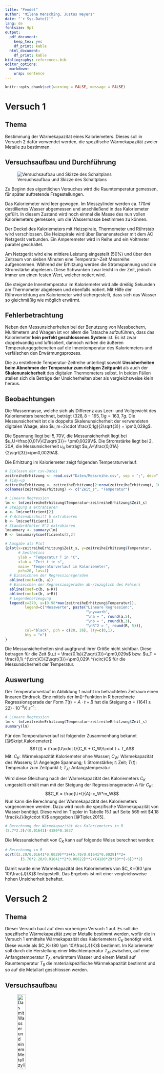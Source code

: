 ```yaml
---
title: "Pendel"
author: "Milena Mensching, Justus Weyers"
date: "`r Sys.Date()`"
lang: de
fontsize: 9pt
output:
  pdf_document: 
    keep_tex: yes
    df_print: kable
  html_document:
    df_print: kable
bibliography: references.bib
editor_options: 
  markdown: 
    wrap: sentence
---
```


```r
knitr::opts_chunk$set(warning = FALSE, message = FALSE) 
```

# Versuch 1

## Thema

Bestimmung der Wärmekapazität eines Kaloriemeters.
Dieses soll in Versuch 2 dafür verwendet werden, die spezifische Wärmekapazität zweier Metalle zu bestimmen.

## Versuchsaufbau und Durchführung

![Versuchsaufbau und Skizze des Schaltplans](%22Bilder/Versuchsaufbau.png%22)

Zu Beginn des eigentlichen Versuches wird die Raumtemperatur gemessen, für später auftretende Fragestellungen.

Das Kaloriemeter wird leer gewogen.
Im Messzylinder werden ca. $170ml$ destilliertes Wasser abgemessen und anschließend in das Kaloriemeter gefüllt.
In diesem Zustand wird noch einmal die Masse des nun vollen Kaloriemeters gemessen, um die Wassermasse bestimmen zu können.

Der Deckel des Kaloriemeters mit Heizspirale, Thermometer und Rührstab wird verschlossen.
Die Heizspirale wird über Bananenstecker mit dem AC Netzgerät verbunden.
Ein Amperemeter wird in Reihe und ein Voltmeter parallel geschaltet.

Am Netzgerät wird eine mittlere Leistung eingestellt (50%) und über den Zeitraum von sieben Minuten eine Temperatur-Zeit Messreihe aufgenommen.
Während der Erhitzung werden die Stromspannung und die Stromstärke abgelesen.
Diese Schwanken zwar leicht in der Zeit, jedoch immer um einen festen Wert, welcher notiert wird.

Die steigende Innentemperatur im Kaloriemeter wird alle dreißig Sekunden am Thermometer abgelesen und ebenfalls notiert.
Mit Hilfe der Rührvorrichtung am Kaloriemeter wird sichergestellt, dass sich das Wasser so gleichmäßig wie möglich erwärmt.

## Fehlerbetrachtung
Neben den Messunsicherheiten bei der Benutzung von Messbechern, Multimetern und Waagen ist vor allem die Tatsache aufzuführen, dass das Kaloriemeter **kein perfekt geschlossenes System** ist. 
Es ist zwar doppelwandig und luftisoliert, dannoch wirken die äußeren Temperaturgegebeneiten auf die Innentemperatur des Kaloriemeters und verfälschen den Erwärmungsprozess.

Die zu erstellende Temperatur-Zeitreihe unterliegt sowohl **Unsicherheiten beim Abnehmen der Temperatur zum richigen Zeitpunkt** als auch der **Skalenunsicherheit** des digitalen Thermometers selbst. 
In beiden Fällen stellen sich die Beträge der Unsicherheiten aber als vergleichsweise klein heraus.

## Beobachtungen

Die Wassermasse, welche sich als Differenz aus Leer- und Vollgewicht des Kaloriemeters berechnet, beträgt $(328,8-165,1)g=163,7g$.
Die Messunsicherheit ist die doppelte Skalenunsicherheit der verwendeten digitalen Waage, also $u_m=2\cdot \frac{0,1g}{2\sqrt{3}} = \pm0,029g$.

Die Spannung liegt bei $5,70V$, die Messunsicherheit liegt bei $u_U=\frac{0,01V}{2\sqrt{3}}= \pm0,0029V$.
Die Stromstärke liegt bei $2,20A$, die Messunsicherheit $u_A$ beträgt $u_A=\frac{0,01A}{2\sqrt{3}}=\pm0,0029A$.

Die Erhitzung im Kaloriemeter zeigt folgenden Temperaturverlauf:

```r
# Einlesen der csv-Datei
zeitreiheErhitzung <- read.csv("Daten/Messreihe.csv", sep = ";", dec=",")
# Tidy-up
zeitreiheErhitzung <- zeitreiheErhitzung[2:nrow(zeitreiheErhitzung), 10:11]
colnames(zeitreiheErhitzung) <- c("Zeit_s", "Temperatur")

# Lineare Regression
lm <- lm(zeitreiheErhitzung$Temperatur~zeitreiheErhitzung$Zeit_s)
# Steigung a extrahieren
a <- lm$coefficient[2]
# Y-Achsenabschnitt b extrahieren
b <- lm$coefficient[1]
# Standardfehler R^2 extrahieren
lmsummary <- summary(lm)
R <- lmsummary$coefficients[2,2]

# Ausgabe als Plot
{plot(x=zeitreiheErhitzung$Zeit_s, y=zeitreiheErhitzung$Temperatur,
      # Aesthetics
      ylab = "Temperatur T in °C",
      xlab = "Zeit t in s",
      main= "Temperaturverlauf im Kaloriemeter",
      pch=20, las=1)
  # Einzeichnen der Regressionsgeraden
  abline(coef=c(b, a))
  # Einzeichen der Regressiosgeraden ab-/zuzüglich des Fehlers
  abline(coef=c(b, a-R))
  abline(coef=c(b, a+R))
  # Legendenerzeugung
  legend(x=270, y=(0.98*max(zeitreiheErhitzung$Temperatur)), 
         legend=c("Messwerte", paste("Lineare Regression:",
                                     "\ny=ax+b",
                                     "\na = ", round(a,5), 
                                     "\nb = ", round(b,3),
                                     "\nR^2 = ", round(R, 5))),
         col="black", pch = c(20, 26), lty=c(0,1),
         bty = "n")
}
```

Die Messunsicherheiten sind augfgrund ihrer Größe nicht sichtbar.
Diese betragen für die Zeit $u_t = \frac{0.1s}{2\sqrt{3}}=\pm0,029s$ bzw.
$u_T = \frac{0,1\ ^{\circ}C}{2\sqrt{3}}=\pm0,029\ ^{\circ}C$ für die Messunsicherheit der Temperatur.

## Auswertung

Der Temperaturverlauf in Abbildung 1 macht im betrachteten Zeitraum einen linearen Eindruck.
Eine mittels der lm()-Funktion in R berechnete Regressionsgerade der Form $T(t)=A\cdot t+B$ hat die Steigung $a=(1641\pm 22)\cdot 10^{-5}K\ s^{-1}$:

```r
# Lineare Regression
lm <- lm(zeitreiheErhitzung$Temperatur~zeitreiheErhitzung$Zeit_s)
summary(lm)
```

Für den Temperaturverlauf ist folgender Zusammenhang bekannt [@Skript.Kaloriemeter]: 
$$T(t) = \frac{U\cdot I}{C_K + C_W}\cdot t + T_A$$ 
Mit: $C_K$: Wärmekapazität Kaloriemeter ohne Wasser; $C_W$: Wärmekapazität des Wassers; $U$: Angelegte Spannung; $I$: Stromstärke; $t$: Zeit; $T(t)$: Temperatur zum Zeitpunkt $t$; $T_A$: Anfangstemperatur

Wird diese Gleichung nach der Wärmekapazität des Kaloriemeters $C_K$ umgestellt erhält man mit der Steigung der Regressionsgeraden $A$ für $C_K$: 
$$C_K = \frac{U*I}{A}-c_W*m_W$$ 
Nun kann die Berechnung der Wärmekapazität des Kaloriemeters vorgenommen werden.
Dazu wird noch die spezifische Wärmekapazität von Wasser benötigt.
Diese wird im Tippler in Tabelle 15.1 auf Seite 569 mit $4,18 \frac{kJ}{kg\cdot K}$ angegeben [@Tipler.2015].

\begin{equation*}
\begin{split}
C_K &= \frac{U*I}{A}-c_W*m_W\\
\Rightarrow &=\frac{5,70V*2,20A}{0,01641\frac{K}{s}}-4180\frac{J}{kg\cdot K}*0,1637kg\\
\underset{\text{mit VAs=J}}{\Leftrightarrow} &= 79,90219\frac{J}{K}\\
\end{split}
\end{equation*}

```r
# Berechnung der Wärmekapazität des Kaloriemeters in R
(5.7*2.2)/(0.01641)-4180*0.1637
```

Die Messunsicherheit von $C_K$ kann auf folgende Weise berechnet werden:

\begin{equation*}
\begin{split}
u_{C_K} &= \sqrt{(\frac{\partial C_K}{\partial U}*u_U)^2+(\frac{\partial C_K}{\partial I}*u_I)^2+(\frac{\partial C_K}{\partial A}*u_A)^2+(\frac{\partial C_K}{\partial m_w}*u_{m_w})}\\
&=\sqrt{(\frac{I}{A}*u_U)^2+(\frac{U}{A}*u_I)^2+(\frac{U*I}{A^2}*u_A)^2+(c_w*u_{m_w})^2}\\
&= ((\frac{2,20A}{0,01641\frac{K}{s}}*0,0029V)^2+(\frac{5,70V}{0,01641\frac{K}{s}}*0,0029A)^2+(\frac{5,70V*2,20A}{(0,01641\frac{K}{s})^2}*0,00022\frac{K}{s})^2\\
&\ \ \ \ +(4180\frac{J}{kg\cdot K}*29\cdot 10^{-6}kg)^2)^{\frac{1}{2}}\\
&= 10.30224 \frac{J}{K}
\end{split}
\end{equation*}

```r
# Berechnung in R
sqrt((2.20/0.01641*0.0029)**2+(5.70/0.01641*0.0029)**2+
       (5.70*2.20/0.01641**2*0.00022)**2+(4180*29*10**(-6))**2)
```

Damit wurde eine Wärmekapazität des Kaloriemeters von $C_K=(80 \pm 10)\frac{J}{K}$ festgestellt.
Das Ergebnis ist mit einer vergleichsweise hohen Unsicherheit behaftet.

# Versuch 2

## Thema

Dieser Versuch baut auf dem vorherigen Versuch 1 auf.
Es soll die spezifische Wärmekapazität zweier Metalle bestimmt werden, wofür die in Versuch 1 ermittelte Wärmekapazität des Kaloriemeters $C_K$ benötigt wird. 
Diese wurde als $C_K=(80 \pm 10)\frac{J}{K}$ bestimmt. 
Im Kaloriemeter soll durch die Herstellung einer Mischtemperatur $T_M$ zwischen, auf eine Anfangstemperatur $T_A$, erwärmtem Wasser und einem Metall auf Raumtemperatur $T_B$ die materialspezifische Wärmekapazität bestimmt und so auf die Metallart  geschlossen werden.

## Versuchsaufbau

![Das mit Wasser und einem Metallzylinder gefüllte Kaloriemeter](Bilder/V2.png){width=25%, height=25%}

Wasser wird auf einer Heizplatte auf ca. 50°C erwärmt.
Dann wird das Thermometer in den Deckel des Kaloriemeters gesteckt, das Wasser eingefüllt, der Deckel geschlossen und $T_A$ am Thermometer abgelesen.

## Fehlerbetrachtung
Viel mehr noch, als in Versuch 1, ist der **Wärmeverlust** während des Versuches eine Fehlerquelle. 
Dies ist bedingt durch den starken Temperaturgradienten von ca. $30K$ zwischen der Innentemperatur des Kaloriemeters und der Raumtemperatur, welche bei ca. 20°C lag. 
Der darum hohe Wärmeabfluss aus dem Kaloriemeter ist besonders am Deckel bemerkbar, welcher sich während des Versuches spürbar erwärmte.

Unter anderem dieser Effekt führte dazu, dass es keinen eindeutig bestimmbaren Wert für die Mischtemperatur im Kaloriemeter gab.
Stattdessen fiel der Temperaturwert stetig.
Es wurde dann ein Wert notiert, der, um den steigenden Einfluss des Wärmeverlustes klein zu halten, zu einem Zeitpukt abgelesen wurde, als sich die Temperaturabnahme im Kaloriemeter deutlich verlangsamte.

Eventuell wäre eine Erwärmung des Wassers auf z.B. 30°C für den Versuch ausreichend gewesen und hätte bessere Ergebnisse geliefert, aufgrund der dann geringeren Wärmeabgabe des Kaloriemeters.

Weitere Fehlerquellen sind Messunsicherheiten, welche im Gegensatz zum Wärmeverlust aber in den folgenden Fehlerrechnungen berücksichtigt werden.

## Durchführung

Die zwei Metalle werden nacheinander untersucht.
Zuerst ein kupferfarbenes, im Vergleich schwereres Metall, als zweites ein aluminiumgraues, leichteres Metall.

Die Volumenbestimmung der Metallzylinder erfolgte über die Bestimmung der Wasserverdrängung in einem Standzylinder.
<!-- Die Skalenunsicherheit des Messbechers lag bei $u_{Skala}=\frac{1ml}{2\sqrt{6}}=0,20ml$. -->

Da die Metallzylinder gut $20ml$ Volumen einnahmen, wurden im Becherglas wurden für jeden Versuch ca. $150ml$ Wasser abgemessen, um das Kaloriemeter mit ca. 170ml ausreichend zu füllen.
Die Bestimmung der verwendeten Wassermasse erfolgte dann durch Abwiegen des vollen und des leeren Becherglases und durch anschließendes Subtrahieren der beiden Werte.
Die Messunsicherheit der Wassermasse beträgt zweimal die Skalenunsicherheit der verwendeten digitalen Waage, also $u_{m_w}=2*\frac{0,1g}{2\sqrt{3}}=\pm0.058g$.

Nach der Bestimmung des Metallvolumens und der Masse des Wassers wurde dieses im Becherglas auf etwa $50^\circ C$ erwärmt. Die genaue Anfangstemperatur wurde anschließend im Kaloriemeter gemessen.
Die Skalenunsicherheit des digitalen Thermometers lag bei $u_T = \frac{0.1^\circ C}{2\sqrt{3}} = \pm0.029^\circ C$.
Die gemessene Anfangstemperatur im Kaloriemeter betrug $T_A=(50,000\pm 0,029)^\circ C$.

Der erste Metallzylinder wurde dann in das Kaloriemeter gestellt und die Temperaturabnahme auf dem Thermometer verfolgt.

Für das zweite Metall wurde im Anschluss auf gleiche Weise verfahren.

## Beobachtungen

Zur Berechnung der Unsicherheiten wurden die Skalenungenauigkeiten mit folgenden Formeln bestimmt:
\begin{itemize}
  \item Digitale Anzeigen: $\frac{a}{2\sqrt{3}}$
  \item Analoge Anzeigen: $\frac{a}{2\sqrt{6}}$
\end{itemize}

Folgendes wurde für die zwei Metalle bestimmt:
```r
# Messgrößen
groesse = c("C Kaloriemeter [J/K]", "Becherglas mit Wasser [g]", "Masse Becherglas [g]", "Wassermasse [g]", "Metallmasse [g]", "Metallvolumen [ml]", "Anfangstemperatur [K]", "Mischtemperatur [K]", "Raumtemperatur [K]")
messwerte <- data.frame(Messwert = c(80, 235.5, 97.4, 235.5-97.4, 198.0, 23.00, 273.15+50.000, 273.15+44.2, 273.15+20),
                        Formelzeichen = c("C_K", "-", "-", "m_w", "m_F", "V_F", "T_A", "T_M", "T_B"),
                        Geräteart = c("-", "digital", "digital", "-", "digital", "analog", "digital", "digital", "digital"),
                        Skaleneinheit = c("-", 0.1, 0.1, "-", 0.1, 1, 0.1, 0.1, 0.1),
                        Unsicherheit = c(10, 0.029, 0.029, 2*0.029, 0.029, 0.20, 0.029, 0.029, 0.029)
                        )
rownames(messwerte) <- groesse
knitr::kable(messwerte, caption = "Aufgenommene Messwerte samt Unsicherheiten für das untersuchte orangene Metall")
```

```r
# Messgrößen
groesse = c("C Kaloriemeter [J/K]", "Becherglas mit Wasser [g]", "Masse Becherglas [g]", "Wassermasse [g]", "Metallmasse [g]", "Metallvolumen [ml]", "Anfangstemperatur []", "Mischtemperatur [K]", "Raumtemperatur [K]")
messwerte <- data.frame(Messwert = c(80, 241.3, 97.4, 241.3-97.4, 176.12,22.00, 273.150+49.100, 273.150+42.8, 273.15+20.0),
                        Formelzeichen = c("C_K", "-", "-", "m_w", "m_F", "V_F", "T_A", "T_M", "T_B"),
                        Geräteart = c("-", "digital", "digital", "-", "digital", "analog", "digital", "digital", "digital"),
                        Skaleneinheit = c("-", 0.1, 0.1, "-", 0.1, 1, 0.1, 0.1, 0.1),
                        Unsicherheit = c(10, 0.029, 0.029, 2*0.029, 0.029, 0.20, 0.029, 0.029, 0.029)
                        )
rownames(messwerte) <- groesse
knitr::kable(messwerte, caption = "Aufgenommene Messwerte samt Unsicherheiten für das untersuchte graue Metall")
```

## Auswertung

### Bestimmung der Dichte der zwei Metalle

Um eine grobe Annäherung an die Charakter der Metalle vorzunehmen, wird im folgenden die Dichte mit der Formel $\rho = \frac{m}{V}$ bestimmt.

\begin{equation*}
\begin{split}
Metall_1: \rho = \frac{198,00g}{23cm^3} = 8,608696 \frac{g}{cm^3}\\
Metall_2: \rho = \frac{176,12g}{22cm^3} = 8,005455 \frac{g}{cm^3}
\end{split}
\end{equation*}

```r
198/23
176.12/22
```

### Bestimmung der Unsicherheiten für die Dichte

Die Unsicherheit der Dichte wird mit Hilfe der Gaußschen Fehlerfortpflanzung bestimmt:

\begin{equation*}
\begin{split}
u_{\rho}&=\sqrt{(\frac{\partial \rho}{\partial m}*u_m)^2+(\frac{\partial \rho}{\partial V}*u_V)^2}\\
u_{\rho}&=\sqrt{(\frac{1}{V}*u_m)^2+(\frac{-m}{V^2}*u_V)^2}\\
Metall_1: u_{\rho}&=\sqrt{(\frac{1}{23cm^3}*0,029g)^2+(\frac{198g}{(23cm^3)^2}*0,200cm^3)^2}\approx 0,075 \frac{g}{cm^3}\\
Metall_2: u_{\rho}&=\sqrt{(\frac{1}{22cm^3}*0,029g)^2+(\frac{176,12g}{(22cm^3)^2}*0,200cm^3)^2}\approx 0,072 \frac{g}{cm^3}
\end{split}
\end{equation*}

```r
#Metall 1
sqrt(((1/23)*0.029)^2+((198/23^2)*0.2)^2)
#Metall 
sqrt(((1/22)*0.029)^2+((176.12/22^2)*0.2)^2)


```
Die Dichte kann zusammenfassend also folgendermaßen angegeben werden:

\begin{equation*}
\begin{split}
Metall_1: \rho = (8,609 \pm 0,075) \frac{g}{cm^3}\\
Metall_2: \rho = (8, 005\pm 0,072) \frac{g}{cm^3}
\end{split}
\end{equation*}

Die Dichten liegen sehr nah beieinander, auch wenn sich beide Intervalle nicht überlappen, da die Unsicherheiten sehr klein sind. 
Der Dichtewert von Metall 1 befindet sich zwischen Eisen ($7,8 \frac{g}{cm^3}$) und Messing ($8,3 \frac{g}{cm^3}$).
Der Dichtewert von Metall 2 ist etwas größer und befindet sich zwischen Messing ($8,3 \frac{g}{cm^3}$) und Kupfer ($8,9 \frac{g}{cm^3}$).

### Bestimmung der spezifischen Wärmekapazität für die zwei Metalle

Mittels der Formel zur Berechnung der spezifischen Wärmekapazität $c_F$ in einem Kaloriemeter, siehe [@Skript.Kaloriemeter], kann nun eben diese für beide Metalle berechnet werden.
\begin{equation}\label{Kaloriemeter:c_F}
c_F = \frac{(C_K + m_W\cdot c_W)\cdot (TM-TB)}{m_F\cdot (TA-TM)}
\end{equation}

Da wir entgegen der Anleitung desa versuches nicht den Metallkörper sondern das Wasser erhitzten, ändert sich unsere Berechnungsformel dementsprechend auf:
\begin{equation}\label{Kaloriemeter:c_F}
c_F = \frac{(C_K + m_W\cdot c_W)\cdot  (TA-TM) }{m_F\cdot(TM-TB)}
\end{equation}

Mit den den obigen Tabellen 1 und 2 aufgeführten Werten folgt damit für die bestimmten Bestwerte der beiden Metalle:
$$c_F(Metall\ 1) = \frac{(80\frac{J}{K}+0,1381kg\cdot 4180\frac{J}{kg\cdot K})\cdot (323,15-317,35) K}{0,1980kg\cdot(317,35-293,15)K}= 795,579\frac{J}{kg\cdot K}$$
```r
# Berechnung in R
((80+0.1381*4180)*(323.15-317.35))/(0.1980*(317.35-293.15))
```
$$c_F(Metall\ 2) = \frac{(80\frac{J}{K}+0,1439kg\cdot 4180\frac{J}{kg\cdot K})\cdot (322,25-315,95) K}{0,17612kg\cdot(315,95-293,15)K}= 1069,213\frac{J}{kg\cdot K}$$
```r
# Berechnung in R
((80+0.1439*4180)*(322.25-315.95))/(0.17612*(315.95-293.15))
```

### Unsicherheit der spezifische Wärmekapazität der Feststoffe 

*Disclaimer: Die folgende Fehlerrechnung ist falsch.Zumindest liegen unsere berechneten Unsicherheiten leider in einer völlig falschen Größenordnung*

Aus Formel \ref{Kaloriemeter:c_F} kann über die Gausssche Fehlerfortpflanzung die zugehörige Messunsicherheit $u_{c_F}$ berechnet werden.

$$u_{c_F}=\sqrt{(\frac{\partial c_F}{\partial C_K}*u_{C_K})^2+(\frac{\partial c_F}{\partial m_w}*u_{m_w})^2+(\frac{\partial c_F}{\partial T_M}*u_{T_M})^2+ (\frac{\partial c_F}{\partial T_B}*u_{T_B})^2+ (\frac{\partial c_F}{\partial m_F}*u_{m_F})^2+ (\frac{\partial c_F}{\partial T_A}*u_{T_A})^2}$$

$=[(\frac{(1+m_w*c_w)*(T_A-T_M)}{m_F*(T_M-T_B)}u_{C_K})^2+(\frac{(C_K+c_w)(T_A-T_M)}{m_F(T_M-T_B)}*u_{m_w})^2+(\frac{(C_K+m_w*c_w)*(T_A-1)}{m_F(1-T_B)}*u_{T_M})^2$
$\ +(\frac{(C_K+m_w*c_w)*(T_A-T_M)}{m_F(T_M-1)}*u_{T_B})^2+(\frac{(C_K+m_w*c_w)*(T_A-T_M)}{T_M-T_B}*u_{m_F})^2$
$\ +(\frac{(C_K+m_w*c_w)*(1-T_M)}{m_F(T_M-T_B)}*u_{T_A})^2]^{\frac{1}{2}}$

Nun können die Werte, die für die zwei Metalle ermittelt wurden, eingesetzt werden:

### Unsicherheit spezifische Wärmekapazität oranges Metall

Einsetzen in die obige Formel ergibt:

$u_{c_F}(Metall\ 1)=[(\frac{(1+0,13810kg\cdot 4180\frac{J}{kg\cdot K})\cdot (323,15K-293,150K)}{0,19800kg\cdot (317,35K-293,150K)}\cdot 10\frac{J}{K})^2+(\frac{(80\frac{J}{K}+4180\frac{J}{kg\cdot K})(323,15K-317,35K)}{0,19800kg(317,35K-293,150K)}\cdot 0,000058kg)^2+(\frac{(80\frac{J}{K}+0,13810kg\cdot 4180\frac{J}{kg\cdot K})\cdot (323,15K-1)}{0,19800kg (1-293,150K)}\cdot 0,029K)^2+(\frac{(80\frac{J}{K}+0,13810kg\cdot 4180\frac{J}{kg\cdot K})\cdot (323,15K-317,35K)}{0,19800kg(317,35K-1)}\cdot 0,029K)^2+(\frac{(80\frac{J}{K}+0,13810kg\cdot 4180\frac{J}{kg\cdot K})\cdot (323,15K-317,35K)}{317,35K-293,150K}\cdot 0,000029kg)^2+(\frac{(80\frac{J}{K}+0,13810kg\cdot 4180\frac{J}{kg\cdot K})\cdot (1-317,35K)}{0,19800kg(317,35K-293,150K)}\cdot 0,029K)^2]^{\frac{1}{2}} \approx 7100 \frac{J}{kg \cdot K}$

\newpage
```r
# Konstanten
C_K = 80 #J/kg
u_CK = 10 #J/kg
u_mw = 0.000058 #kg
u_mF = 0.000029 #kg
u_TA = 0.029 #K
u_TB = 0.029 #K
u_TM = 0.029 #K
c_w = 4180 #J

# Variablen
m_w = 0.13810 #kg
m_F = 0.19800 #kg
T_A = 323.15 #K
T_B = 293.15 #K
T_M = 317.35 #K

# Berechnung in R
sqrt( ( ((1+m_w*c_w)*(T_A-T_M)/(m_F*(T_M-T_B)))*u_CK)**2
     +( ((C_K+c_w)*(T_A-T_M))/(m_F*(T_M-T_B))*u_mw)**2
     +( ((C_K+m_w*c_w)*(T_A-1))/(m_F*(1-T_B))*u_TM)**2
     +( ((C_K+m_w*c_w)*(T_A-T_M))/(m_F*(T_M-1))*u_TB)**2
     +( ((C_K+m_w*c_w)*(T_A-T_M))/(T_M-T_B)*u_mF)**2
     +( ((C_K+m_w*c_w)*(1-T_M))/(m_F*(T_M-T_B))*u_TA)**2)
```

### Unsicherheit spezifische Wärmekapazität graues Metall

$u_{c_F}(Metall\ 2)=[(\frac{(1+0,1439kg\cdot 4180\frac{J}{kg\cdot K})\cdot  (322,25K-293,150K)}{0,17612kg\cdot (315,95K-293,150K)}\cdot 10\frac{J}{K})^2+(\frac{(80\frac{J}{K}+4180\frac{J}{kg\cdot K})(322,25K-315,95K)}{0,17612kg (315,95K-293,150K)}\cdot 0,000058kg)^2+(\frac{(80\frac{J}{K}+0,1439kg\cdot 4180\frac{J}{kg\cdot K})\cdot (322,25K-1)}{0,17612kg(1-293,150K)}\cdot 0,029K)^2+(\frac{(80\frac{J}{K}+0,1439kg\cdot 4180\frac{J}{kg\cdot K})\cdot (322,25K-315,95K)}{0,17612kg (315,95K-1)}\cdot 0,029K)^2+(\frac{(80\frac{J}{K}+0,1439kg\cdot 4180\frac{J}{kg\cdot K})\cdot (322,25K-315,95K)}{315,95K-293,150K}\cdot 0,000029kg)^2+(\frac{(80\frac{J}{K}+0,1439kg\cdot 4180\frac{J}{kg\cdot K})\cdot (1-315,95K) }{0,17612kg(315,95K-293,150K)}\cdot 0,029K)^2]^{\frac{1}{2}} \approx 9600 \frac{J}{kg \cdot K}$

```r
# Neudefinition Variablen
m_w = 0.14390 #kg
m_F = 0.17612 #kg
T_A = 322.25 #K
T_B = 293.15 #K
T_M = 315.95 #K

# Berechnung in R
sqrt( ( ((1+m_w*c_w)*(T_A-T_M)/(m_F*(T_M-T_B)))*u_CK)**2
     +( ((C_K+c_w)*(T_A-T_M))/(m_F*(T_M-T_B))*u_mw)**2
     +( ((C_K+m_w*c_w)*(T_A-1))/(m_F*(1-T_B))*u_TM)**2
     +( ((C_K+m_w*c_w)*(T_A-T_M))/(m_F*(T_M-1))*u_TB)**2
     +( ((C_K+m_w*c_w)*(T_A-T_M))/(T_M-T_B)*u_mF)**2
     +( ((C_K+m_w*c_w)*(1-T_M))/(m_F*(T_M-T_B))*u_TA)**2)
```

## Interpretation

Es wurde Folgendes bestimmt:
\begin{itemize}
  \item Metall 1: $c_F = 795\frac{J}{kg\cdot K}\pm 7,1\frac{kJ}{kg\cdot K}$
  \item Metall 2: $c_F = 1069\frac{J}{kg\cdot K}\pm 9,6\frac{kJ}{kg\cdot K}$
\end{itemize}
Die Bestwerte sind in der richtigen Größenordnung.
Die Unsicherheiten sind falsch berechnet.

Eine schnelle Recherche im Internet liefert für die meisten Reinmetalle spezifische Wärmekapazitäten von einigen hundert Joule pro $kg\cdot K$.
Eine Aussage über die Metallart auf Basis der Messwerte ist nicht sinnvoll.
Zudem widersprechen sich Angaben zu Dichte und Wärmekapazität. ANhand der Wärmekapazität können wir nicht  bestätigen, dass die Metallzylinder tatsächlich aus Kupfer oder Eisen bestanden. Der Versuch müsste wiederholt werden.

## Quellen